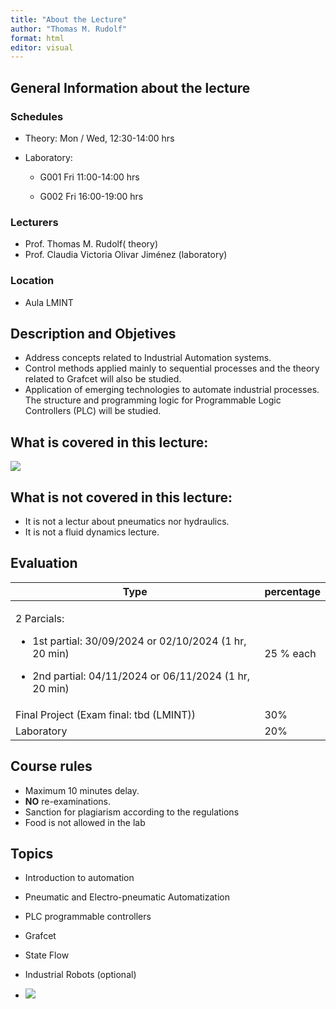 ```yaml
---
title: "About the Lecture"
author: "Thomas M. Rudolf"
format: html
editor: visual
---
```


## General Information about the lecture

### Schedules

-   Theory: Mon / Wed, 12:30-14:00 hrs

-   Laboratory:

    -   G001 Fri 11:00-14:00 hrs

    -   G002 Fri 16:00-19:00 hrs

### Lecturers

-   Prof. Thomas M. Rudolf( theory)
-   Prof. Claudia Victoria Olivar Jiménez (laboratory)

### Location

-   Aula LMINT

## Description and Objetives

-   Address concepts related to Industrial Automation systems.
-   Control methods applied mainly to sequential processes and the theory related to Grafcet will also be studied.
-   Application of emerging technologies to automate industrial processes. The structure and programming logic for Programmable Logic Controllers (PLC) will be studied.

## What is covered in this lecture:

![](figures/fig00-001.png)

## What is not covered in this lecture:

-   It is not a lectur about pneumatics nor hydraulics.
-   It is not a fluid dynamics lecture.

## Evaluation

+-----------------------------------------------------------+------------+
| Type                                                      | percentage |
+===========================================================+============+
| 2 Parcials:                                               | 25 % each  |
|                                                           |            |
| -   1st partial: 30/09/2024 or 02/10/2024 (1 hr, 20 min)  |            |
|                                                           |            |
| -   2nd partial: 04/11/2024 or 06/11/2024 (1 hr, 20 min)  |            |
+-----------------------------------------------------------+------------+
| Final Project (Exam final: tbd (LMINT))                   | 30%        |
+-----------------------------------------------------------+------------+
| Laboratory                                                | 20%        |
+-----------------------------------------------------------+------------+

## Course rules

-   Maximum 10 minutes delay.
-   **NO** re-examinations.
-   Sanction for plagiarism according to the regulations
-   Food is not allowed in the lab

## Topics

-   Introduction to automation

-   Pneumatic and Electro-pneumatic Automatization

-   PLC programmable controllers

-   Grafcet

-   State Flow

-   Industrial Robots (optional)

-   ![](figures/fig00-002.png)
